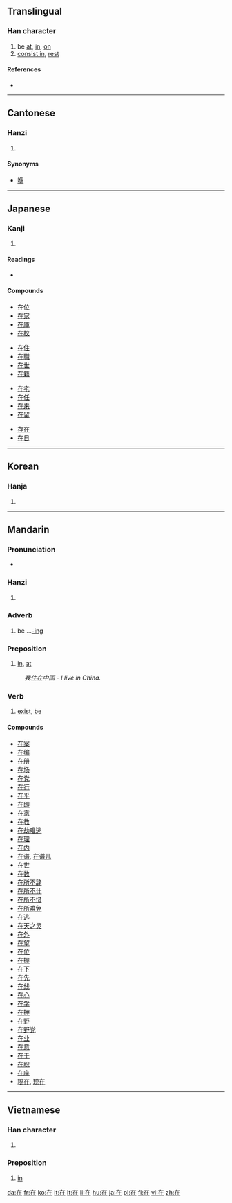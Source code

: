 ==Translingual==
{{stroke order|strokes=6}}
{{stroke order|type=animate}}

===Han character===
{{Han char|rn=32|rad=土|as=03|sn=6|four=4021<sub>4</sub>|canj=大中土 (KLG)}}

# be [[at]], [[in]], [[on]]
# [[consist in]], [[rest]]

====References====
* {{Han ref|kx=0224.181|dkj=04881|dj=0455.140|hdz=10418.070|uh=5728|ud=22312|bh=A662|bd=42594}}

----

==Cantonese==

===Hanzi===
{{yue-hanzi|jyut=|y=[[joi6|joi<sup>6</sup>]]}}

# {{defn|Cantonese|sort=土03}}

====Synonyms====
* [[喺]]

----

==Japanese==

===Kanji===
{{ja-kanji|grade=5|rs=土03}}

# {{defn|Japanese|sort=土03}}

====Readings====
* {{ja-readings|on=[[ざい]] (zai)|kun=[[ある]] (aru), [[います]] (imasu)}}

====Compounds====
{{top4}}
* [[在位]]
* [[在家]]
* [[在庫]]
* [[在校]]
{{mid4}}
* [[在住]]
* [[在職]]
* [[在世]]
* [[在籍]]
{{mid4}}
* [[在宅]]
* [[在任]]
* [[在来]]
* [[在留]]
{{mid4}}
* [[存在]]
* [[在日]]
{{bottom}}

----

==Korean==

===Hanja===
{{ko-hanja|hangeul=재|rv=jae|mr=chae}}

# {{defn|Korean|sort=土03}}

----

==Mandarin==

===Pronunciation===
* {{audio|zh-zài.ogg|audio}}

===Hanzi===
{{cmn-hanzi|pin=[[zài]] ([[zai4]])|wg=[[tsai4|tsai<sup>4</sup>]]}}

# {{defn|Mandarin|sort=土03}}

===Adverb===
{{cmn-adv|ts|pin=zài|pint=zai4|rs=土03}}

# be ...[[-ing]]

===Preposition===
{{cmn-prep|ts|pin=zài|pint=zai4|rs=土03}}

# [[in]], [[at]]
: ''我住在中国 - I live in China.''

===Verb===
{{cmn-verb|ts|pin=zài|pint=zai4|rs=土03}}

# [[exist]], [[be]]

====Compounds====
* [[在案]]
* [[在编]]
* [[在册]]
* [[在场]]
* [[在党]]
* [[在行]]
* [[在乎]]
* [[在即]]
* [[在家]]
* [[在教]]
* [[在劫难逃]]
* [[在理]]
* [[在内]]
* [[在谱]], [[在谱儿]]
* [[在世]]
* [[在数]]
* [[在所不辞]]
* [[在所不计]]
* [[在所不惜]]
* [[在所难免]]
* [[在逃]]
* [[在天之灵]]
* [[在外]]
* [[在望]]
* [[在位]]
* [[在握]]
* [[在下]]
* [[在先]]
* [[在线]]
* [[在心]]
* [[在学]]
* [[在押]]
* [[在野]]
* [[在野党]]
* [[在业]]
* [[在意]]
* [[在于]]
* [[在职]]
* [[在座]]
* [[現在]], [[现在]]

----

==Vietnamese==

===Han character===
{{vi-hantu|tại|rs=土03}}

# {{defn|Vietnamese|sort=土03}}

===Preposition===
{{infl|vi|preposition|sc=Hant}}{{attention|vi|may need inflection template}}

# [[in]]

[[da:在]]
[[fr:在]]
[[ko:在]]
[[it:在]]
[[lt:在]]
[[li:在]]
[[hu:在]]
[[ja:在]]
[[pl:在]]
[[fi:在]]
[[vi:在]]
[[zh:在]]
